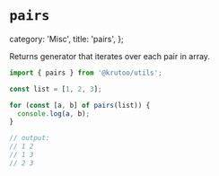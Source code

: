 # `pairs`

  category: 'Misc',
  title: 'pairs',
};

Returns generator that iterates over each pair in array.

```js
import { pairs } from '@krutoo/utils';

const list = [1, 2, 3];

for (const [a, b] of pairs(list)) {
  console.log(a, b);
}

// output:
// 1 2
// 1 3
// 2 3
```
